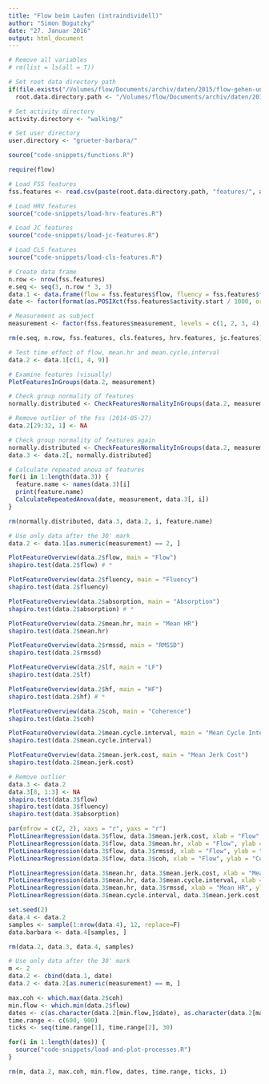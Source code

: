 ```yaml
---
title: "Flow beim Laufen (intraindividell)"
author: "Simon Bogutzky"
date: "27. Januar 2016"
output: html_document
---
```


```r

# Remove all variables
# rm(list = ls(all = T)) 

# Set root data directory path
if(file.exists("/Volumes/flow/Documents/archiv/daten/2015/flow-gehen-und-laufen"))
  root.data.directory.path <- "/Volumes/flow/Documents/archiv/daten/2015/flow-gehen-und-laufen/"

# Set activity directory
activity.directory <- "walking/" 

# Set user directory
user.directory <- "grueter-barbara/"

source("code-snippets/functions.R")

require(flow)
```

```r

# Load FSS features
fss.features <- read.csv(paste(root.data.directory.path, "features/", activity.directory, user.directory, "fss-features.csv", sep = ""))

# Load HRV features
source("code-snippets/load-hrv-features.R")

# Load JC features
source("code-snippets/load-jc-features.R")

# Load CLS features
source("code-snippets/load-cls-features.R") 

# Create data frame
n.row <- nrow(fss.features)
e.seq <- seq(3, n.row * 3, 3)
data.1 <- data.frame(flow = fss.features$flow, fluency = fss.features$fluency, absorption = fss.features$absorption, mean.hr = hrv.features$meanhr[e.seq], rmssd = hrv.features$rmssd[e.seq], lf = hrv.features$lfpowfft[e.seq], hf = hrv.features$hfpowfft[e.seq], coh = cls.features$mean.nsei[e.seq], mean.cycle.interval = jc.features$mean.cycle.interval[e.seq], mean.jerk.cost = jc.features$mean.jerk.cost[e.seq])
date <- factor(format(as.POSIXct(fss.features$activity.start / 1000, origin = "1970-01-01"), "%Y-%m-%d"))

# Measurement as subject
measurement <- factor(fss.features$measurement, levels = c(1, 2, 3, 4), labels = c("15'", "30'", "45'", "60'"))

rm(e.seq, n.row, fss.features, cls.features, hrv.features, jc.features)
```

```r

# Test time effect of flow, mean.hr and mean.cycle.interval
data.2 <- data.1[c(1, 4, 9)]

# Examine features (visually)
PlotFeaturesInGroups(data.2, measurement)

# Check group normality of features
normally.distributed <- CheckFeaturesNormalityInGroups(data.2, measurement, T)

# Remove outlier of the fss (2014-05-27)
data.2[29:32, 1] <- NA

# Check group normality of features again
normally.distributed <- CheckFeaturesNormalityInGroups(data.2, measurement, F)
data.3 <- data.2[, normally.distributed]

# Calculate repeated anova of features 
for(i in 1:length(data.3)) {
  feature.name <- names(data.3)[i]
  print(feature.name)
  CalculateRepeatedAnova(date, measurement, data.3[, i]) 
}

rm(normally.distributed, data.3, data.2, i, feature.name)
```

```r

# Use only data after the 30' mark
data.2 <- data.1[as.numeric(measurement) == 2, ]

PlotFeatureOverview(data.2$flow, main = "Flow")
shapiro.test(data.2$flow) # *

PlotFeatureOverview(data.2$fluency, main = "Fluency")
shapiro.test(data.2$fluency)

PlotFeatureOverview(data.2$absorption, main = "Absorption")
shapiro.test(data.2$absorption) # *

PlotFeatureOverview(data.2$mean.hr, main = "Mean HR")
shapiro.test(data.2$mean.hr)

PlotFeatureOverview(data.2$rmssd, main = "RMSSD")
shapiro.test(data.2$rmssd)

PlotFeatureOverview(data.2$lf, main = "LF")
shapiro.test(data.2$lf)

PlotFeatureOverview(data.2$hf, main = "HF")
shapiro.test(data.2$hf) # *

PlotFeatureOverview(data.2$coh, main = "Coherence")
shapiro.test(data.2$coh)

PlotFeatureOverview(data.2$mean.cycle.interval, main = "Mean Cycle Interval")
shapiro.test(data.2$mean.cycle.interval) 

PlotFeatureOverview(data.2$mean.jerk.cost, main = "Mean Jerk Cost")
shapiro.test(data.2$mean.jerk.cost)

# Remove outlier
data.3 <- data.2
data.3[8, 1:3] <- NA
shapiro.test(data.3$flow)
shapiro.test(data.3$fluency)
shapiro.test(data.3$absorption)

par(mfrow = c(2, 2), xaxs = "r", yaxs = "r")
PlotLinearRegression(data.3$flow, data.3$mean.jerk.cost, xlab = "Flow", ylab = "Mean Jerk Cost")
PlotLinearRegression(data.3$flow, data.3$mean.hr, xlab = "Flow", ylab = "Mean HR")
PlotLinearRegression(data.3$flow, data.3$rmssd, xlab = "Flow", ylab = "RMSSD")
PlotLinearRegression(data.3$flow, data.3$coh, xlab = "Flow", ylab = "Coherence")

PlotLinearRegression(data.3$mean.hr, data.3$mean.jerk.cost, xlab = "Mean HR", ylab = "Mean Jerk Cost")
PlotLinearRegression(data.3$mean.hr, data.3$mean.cycle.interval, xlab = "Mean HR", ylab = "Mean Cycle Interval")
PlotLinearRegression(data.3$mean.hr, data.3$rmssd, xlab = "Mean HR", ylab = "RMSSD")
PlotLinearRegression(data.3$mean.cycle.interval, data.3$mean.jerk.cost, xlab = "Mean Cycle Interval", ylab = "Mean Jerk Cost")

set.seed(2)
data.4 <- data.2
samples <- sample(1:nrow(data.4), 12, replace=F)
data.barbara <- data.4[samples, ]

rm(data.2, data.3, data.4, samples)
```

```r

# Use only data after the 30' mark
m <- 2
data.2 <- cbind(data.1, date)
data.2 <- data.2[as.numeric(measurement) == m, ]

max.coh <- which.max(data.2$coh)
min.flow <- which.min(data.2$flow)
dates <- c(as.character(data.2[min.flow,]$date), as.character(data.2[max.coh,]$date))
time.range <- c(600, 900)
ticks <- seq(time.range[1], time.range[2], 30)

for(i in 1:length(dates)) {
  source("code-snippets/load-and-plot-processes.R")
}

rm(m, data.2, max.coh, min.flow, dates, time.range, ticks, i)

```




